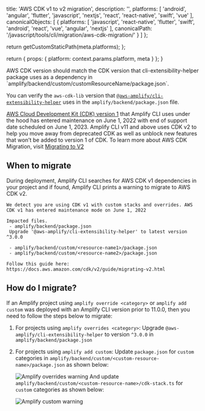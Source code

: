 
  title: 'AWS CDK v1 to v2 migration',
  description: '',
  platforms: [
    'android',
    'angular',
    'flutter',
    'javascript',
    'nextjs',
    'react',
    'react-native',
    'swift',
    'vue'
  ],
  canonicalObjects: [
    {
      platforms: [
        'javascript',
        'react-native',
        'flutter',
        'swift',
        'android',
        'react',
        'vue',
        'angular',
        'nextjs'
      ],
      canonicalPath: '/javascript/tools/cli/migration/aws-cdk-migration/'
    }
  ]
};

  return getCustomStaticPath(meta.platforms);
};

  return {
    props: {
      platform: context.params.platform,
      meta
    }
  };
}

<Callout>
AWS CDK version should match the CDK version that cli-extensibility-helper package uses as a dependency in `amplify/backend/custom/customResourceName/package.json`.

You can verify the `aws-cdk-lib` version that [`@aws-amplify/cli-extensibility-helper`](https://www.npmjs.com/package/@aws-amplify/cli-extensibility-helper?activeTab=explore) uses in the `amplify/backend/package.json` file.

</Callout>

[AWS Cloud Development Kit (CDK) version 1](https://docs.aws.amazon.com/cdk/v1/guide/home.html) that Amplify CLI uses under the hood has entered maintenance on June 1, 2022 with end of support date scheduled on June 1, 2023. Amplify CLI v11 and above uses CDK v2 to help you move away from deprecated CDK as well as unblock new features that won’t be added to version 1 of CDK. To learn more about AWS CDK Migration, visit [Migrating to V2](https://docs.aws.amazon.com/cdk/v2/guide/migrating-v2.html)

## When to migrate

During deployment, Amplify CLI searches for AWS CDK v1 dependencies in your project and if found, Amplify CLI prints a warning to migrate to AWS CDK v2.

```console
We detect you are using CDK v1 with custom stacks and overrides. AWS CDK v1 has entered maintenance mode on June 1, 2022

Impacted files.
 - amplify/backend/package.json
 Upgrade '@aws-amplify/cli-extensibility-helper' to latest version ^3.0.0

 - amplify/backend/custom/<resource-name1>/package.json
 - amplify/backend/custom/<resource-name2>/package.json

Follow this guide here: https://docs.aws.amazon.com/cdk/v2/guide/migrating-v2.html
```

## How do I migrate?

If an Amplify project using `amplify override <category>` or `amplify add custom` was deployed with an Amplify CLI version prior to 11.0.0, then you need to follow the steps below to migrate:

1. For projects using `amplify overrides <category>`: Upgrade `@aws-amplify/cli-extensibility-helper` to version `^3.0.0` in `amplify/backend/package.json`
2. For projects using `amplify add custom`: Update `package.json` for `custom` categories in `amplify/backend/custom/<custom-resource-name>/package.json` as shown below:

   ![Amplify overrides warning](/images/ts-guide-cdk-package.png) And update `amplify/backend/custom/<custom-resource-name>/cdk-stack.ts` for `custom` categories as shown below:

   ![Amplify custom warning](/images/ts-guide-cdk.png)
